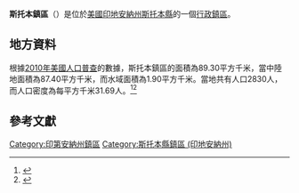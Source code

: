 {{noteTA
|G1=USState
|G2=地名
|G3=Unit
}}
{{Infobox settlement
|official_name            = 斯托本鎮區
|native_name = Steuben Township
|settlement_type          = [[行政鎮區|行政鎮區]]
|image_skyline            = 
|imagesize                = 
|image_map                = Map highlighting Steuben Township, Steuben County, Indiana.svg
|mapsize                  = 250px
|pushpin_map  =USA Indiana
|pushpin_label = 斯托本鎮區
|pushpin_label_position   = top
|pushpin_map_caption      = 斯托本鎮區在印地安納州的位置
|subdivision_type         = [[世界政區索引|國家]]
|subdivision_type1        = [[美国州份|州份]]
|subdivision_type2        = [[印地安納州行政区划|縣]]
|subdivision_name         = [[美国|美国]]
|subdivision_name1        = [[印地安納州|印地安納州]]
|subdivision_name2        = [[斯托本縣_(印地安納州)|斯托本縣]]
|elevation_ft             = 965
|elevation_m              = 294
|timezone                 = [[北美东部時區|北美东部時區]]
|area_total_km2           = 89.30
|area_land_km2            = 87.40
|area_water_km2           = 1.90
|area_total_sq_mi         = 
|area_land_sq_mi          = 
|area_water_sq_mi         = 
|population_as_of         = [[2010年美國人口普查|2010]]
|population_footnotes     = 
|population_total         = 2830
|population_density_km2   = auto
|population_density_sq_mi = auto
|utc_offset               = -5
|coordinates              = {{coord|41|34|22|N|85|01|30|W|type:city_region:US-AL_source:GNS-enwiki|display=inline,title}}
| coor_pinpoint           = 
| coordinates_footnotes   = 
|timezone_DST             = EDT
|utc_offset_DST           = -4
|postal_code_type         = [[美國郵區編號|郵區編號]]
|postal_code              = 
|area_code                = {{link-en|电话区号260|Area code 260|260}}
|blank_name = [[地名信息系统|GNIS ID]]
|blank_info = 453874
}}
'''斯托本鎮區'''（{{lang-en|Steuben Township}}）是位於[[美國|美國]][[印地安納州|印地安納州]][[斯托本縣_(印地安納州)|斯托本縣]]的一個[[行政鎮區|行政鎮區]]。

== 地方資料 ==
根據[[2010年美國人口普查|2010年美國人口普查]]的數據，斯托本鎮區的面積為89.30平方千米，當中陸地面積為87.40平方千米，而水域面積為1.90平方千米。當地共有人口2830人，而人口密度為每平方千米31.69人。<ref name="GR8">{{cite web|url=http://factfinder2.census.gov|publisher=[[美国人口调查局|美国人口调查局]]|accessdate=2011-05-14|title=American FactFinder|archive-date=2013-09-11|archive-url=https://web.archive.org/web/20130911234518/http://factfinder2.census.gov/|dead-url=no}}</ref><ref>{{cite web|url=https://www.citypopulation.de/en/usa/indiana/admin/|title=USA: Indiana (Counties and Townships) - City Population|access-date=2020-08-22|archive-date=2020-04-22|archive-url=https://web.archive.org/web/20200422090607/https://www.citypopulation.de/en/usa/indiana/admin/|dead-url=no}}</ref>

== 參考文獻 ==
{{reflist}}

{{斯托本縣 (印地安納州)}}

{{DEFAULTSORT:Steuben Township}}
[[Category:印第安納州鎮區|Category:印第安納州鎮區]]
[[Category:斯托本縣鎮區_(印地安納州)|Category:斯托本縣鎮區 (印地安納州)]]

{{Indiana-geo-stub}}